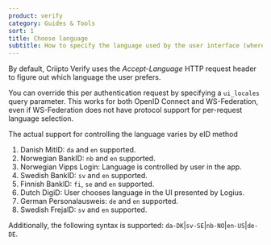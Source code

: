 ```yaml
---
product: verify
category: Guides & Tools
sort: 1
title: Choose language
subtitle: How to specify the language used by the user interface (where supported)
---
```


By default, Criipto Verify uses the _Accept-Language_ HTTP request header to figure out which language the user prefers. 

You can override this per authentication request by specifying a `ui_locales` query parameter. This works for both OpenID Connect and WS-Federation, even if WS-Federation does not have protocol support for per-request language selection.

The actual support for controlling the language varies by eID method

1. Danish MitID: `da` and `en` supported. 
2. Norwegian BankID: `nb` and `en` supported.
3. Norwegian Vipps Login: Language is controlled by user in the app.
4. Swedish BankID: `sv` and `en` supported.
5. Finnish BankID: `fi`, `se` and `en` supported.
6. Dutch DigiD: User chooses language in the UI presented by Logius.
7. German Personalausweis: `de` and `en` supported.
8. Swedish FrejaID: `sv` and `en` supported.

Additionally, the following syntax is supported: `da-DK`|`sv-SE`|`nb-NO`|`en-US`|`de-DE`.